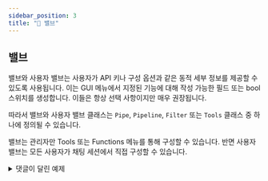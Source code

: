 ```yaml
---
sidebar_position: 3
title: "🔄 밸브"
---
```


## 밸브

밸브와 사용자 밸브는 사용자가 API 키나 구성 옵션과 같은 동적 세부 정보를 제공할 수 있도록 사용됩니다. 이는 GUI 메뉴에서 지정된 기능에 대해 작성 가능한 필드 또는 bool 스위치를 생성합니다. 이들은 항상 선택 사항이지만 매우 권장됩니다.

따라서 밸브와 사용자 밸브 클래스는 `Pipe`, `Pipeline`, `Filter` 또는 `Tools` 클래스 중 하나에 정의될 수 있습니다.

밸브는 관리자만 Tools 또는 Functions 메뉴를 통해 구성할 수 있습니다. 반면 사용자 밸브는 모든 사용자가 채팅 세션에서 직접 구성할 수 있습니다.

<details>
<summary>댓글이 달린 예제</summary>

```python

from pydantic import BaseModel, Field
from typing import Literal

# 밸브와 정의
class Filter:
   # 현재 들여쓰기에 주의하십시오: 밸브와 사용자 밸브는 반드시 Tools, Filter 또는 Pipe 클래스의
   # 속성으로 선언되어야 합니다. 여기서는 Filter의 예를 참조합니다.
    class Valves(BaseModel):
       # 밸브와 사용자 밸브는 pydantic의 BaseModel을 상속받습니다. 이는
       # 모델 검증자와 같이 복잡한 사용 사례를 가능하게 합니다.
       test_valve: int = Field(  # 형식 힌트에 주의하세요: 이는 사용자가 볼 수 있는 UI 요소의 종류를
           # 선택할 때 사용됩니다 (버튼, 텍스트 등).
           default=4,
           description="숫자 값을 조절하는 밸브"
           # required=False,  # 필드를 강제할 경우 True를 사용할 수 있습니다.
       )
       # 사용자가 여러 문자열 중에서 선택할 수 있도록 한 경우, typing의 Literal을 사용할 수 있습니다:
       choice_option: Literal["choiceA", "choiceB"] = Field(
           default="choiceA",
           description="다중 선택 밸브의 예",
       )
       priority: int = Field(
           default=0,
           description="필터 작업의 우선 순위 수준. 낮은 값이 먼저 처리됩니다."
       )
       # priority 필드는 선택 사항이지만, 포함된 경우 필터의 순서를 결정하는 데 사용됩니다.
       pass
       # 'pass'는 파싱을 돕고 사용을 권장합니다.

   # 사용자 밸브는 동일한 방식으로 정의됩니다.
    class UserValves(BaseModel):
        test_user_valve: bool = Field(
            default=False, description="True/False (켜짐/꺼짐) 스위치를 조절하는 사용자 밸브"
       )
       pass

   def __init__(self):
       self.valves = self.Valves()
       # 관리자가 설정하기 때문에 코드 실행 시 바로 접근할 수 있습니다.
       pass

   # inlet 메서드는 필터에만 사용되지만 __user__ 처리 방식은 동일합니다.
   def inlet(self, body: dict, __user__: dict):
       # 사용자 밸브는 사용자별로 정의되기 때문에 사용 시에만 제공됩니다.
       # __user__는 dict이지만, __user__["valves"]는 UserValves 객체입니다.
       # 따라서 값을 다음과 같이 접근할 수 있습니다:
       test_user_valve = __user__["valves"].test_user_valve
       # 또는:
       test_user_valve = dict(__user__["valves"])["test_user_valve"]
       # 그러나 이는 실제 값 대신 기본값을 반환합니다:
       # test_user_valve = __user__["valves"]["test_user_valve"]  # 이렇게 하면 안 됩니다!
```

</details>
